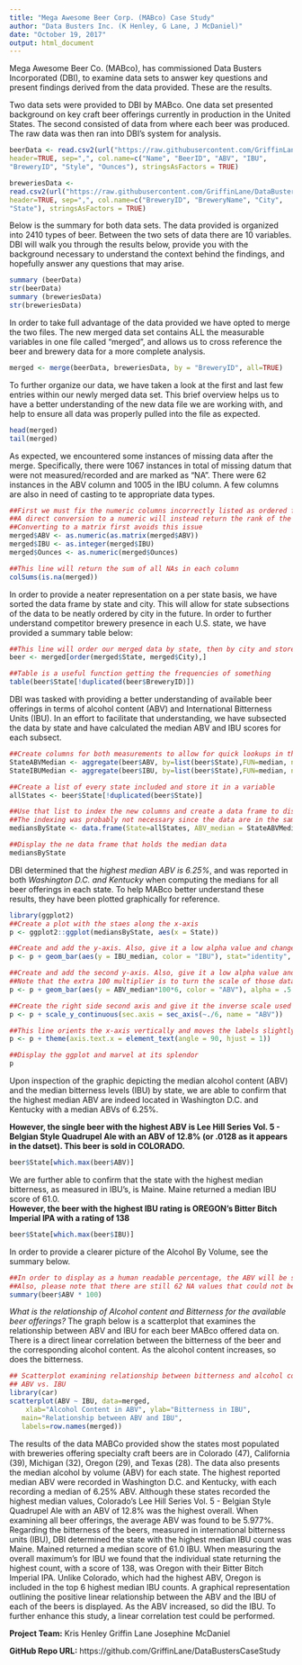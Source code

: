---
title: "Mega Awesome Beer Corp. (MABco) Case Study"
author: "Data Busters Inc. (K Henley, G Lane, J McDaniel)"
date: "October 19, 2017"
output: html_document
---

Mega Awesome Beer Co. (MABco), has commissioned Data Busters Incorporated (DBI), to examine data sets to answer key questions and present findings derived from the data provided.  These are the results. 

Two data sets were provided to DBI by MABco. One data set presented background on key craft beer offerings currently in production in the United States. The second consisted of data from where each beer was produced. The raw data was then ran into DBI's system
for analysis.

```{r}
beerData <- read.csv2(url("https://raw.githubusercontent.com/GriffinLane/DataBustersCaseStudy/master/Beers.csv"),
header=TRUE, sep=",", col.name=c("Name", "BeerID", "ABV", "IBU",
"BreweryID", "Style", "Ounces"), stringsAsFactors = TRUE)

breweriesData <-
read.csv2(url("https://raw.githubusercontent.com/GriffinLane/DataBustersCaseStudy/master/Breweries.csv"),
header=TRUE, sep=",", col.name=c("BreweryID", "BreweryName", "City",
"State"), stringsAsFactors = TRUE)
```

Below is the summary for both data sets. The data provided is organized
into 2410 types of beer. Between the two sets of data there are 10 variables.  
DBI will walk you through the results below, provide you with the
background necessary to understand the context behind the findings, and hopefully answer any questions that may arise.
```{r}
summary (beerData)
str(beerData)
summary (breweriesData)
str(breweriesData)
```

In order to take full advantage of the data provided we have opted to merge the two files.
The new merged data set contains ALL the measurable variables in one file called "merged",
and allows us to cross reference the beer and brewery data for a more complete analysis.
```{r}
merged <- merge(beerData, breweriesData, by = "BreweryID", all=TRUE)
```

To further organize our data, we have taken a look at the first and last few entries within
our newly merged data set. This brief overview helps us to have a better understanding of
the new data file we are working with, and help to ensure all data was properly pulled 
into the file as expected.
```{r}
head(merged)
tail(merged)
```

As expected, we encountered some instances of missing data after the merge. Specifically, there were 1067 instances in total of missing datum that were not measured/recorded and are marked as "NA".  There were 62 instances in the ABV column and 1005 in the IBU column.  A few columns are also in need of casting to te appropriate data types.
```{r}
##First we must fix the numeric columns incorrectly listed as ordered factors
##A direct conversion to a numeric will instead return the rank of the factor
##Converting to a matrix first avoids this issue
merged$ABV <- as.numeric(as.matrix(merged$ABV))
merged$IBU <- as.integer(merged$IBU)
merged$Ounces <- as.numeric(merged$Ounces)

##This line will return the sum of all NAs in each column
colSums(is.na(merged))
```

In order to provide a neater representation on a per state basis, we have sorted the data frame by state and city. This will allow for state subsections of the data to be neatly ordered by city in the future.  In order to further understand competitor brewery presence in each U.S. state, we have provided a summary table below:
```{r}
##This line will order our merged data by state, then by city and store it in a new data frame called simply "beer""
beer <- merged[order(merged$State, merged$City),] 

##Table is a useful function getting the frequencies of something
table(beer$State[!duplicated(beer$BreweryID)])
```

DBI was tasked with providing a better understanding of available beer offerings in
terms of alcohol content (ABV) and International Bitterness Units (IBU).  In an effort to facilitate that understanding, we have subsected the data by state and have calculated the median ABV and IBU scores for each subsect.
```{r}
##Create columns for both measurements to allow for quick lookups in the future
StateABVMedian <- aggregate(beer$ABV, by=list(beer$State),FUN=median, na.rm = TRUE)[,2]
StateIBUMedian <- aggregate(beer$IBU, by=list(beer$State),FUN=median, na.rm = TRUE)[,2]

##Create a list of every state included and store it in a variable
allStates <- beer$State[!duplicated(beer$State)]

##Use that list to index the new columns and create a data frame to display the findings
##The indexing was probably not necessary since the data are in the same order but it will be included anywyay
mediansByState <- data.frame(State=allStates, ABV_median = StateABVMedian[allStates], IBU_median = StateIBUMedian[allStates])

##Display the ne data frame that holds the median data
mediansByState
```

DBI determined that the *highest median ABV is 6.25%*, and
was reported in both *Washington D.C. and Kentucky* when computing the medians for all beer offerings in each state.
To help MABco better understand these results, they have been plotted graphically for reference.
```{r}
library(ggplot2)
##Create a plot with the staes along the x-axis
p <- ggplot2::ggplot(mediansByState, aes(x = State))

##Create and add the y-axis. Also, give it a low alpha value and change it's fill color
p <- p + geom_bar(aes(y = IBU_median, color = "IBU"), stat="identity", alpha = .5 , fill="blue")

##Create and add the second y-axis. Also, give it a low alpha value and change it's fill color
##Note that the extra 100 multiplier is to turn the scale of those data into a percentage scale
p <- p + geom_bar(aes(y = ABV_median*100*6, color = "ABV"), alpha = .5 , fill="Green", stat="identity")

##Create the right side second axis and give it the inverse scale used to transform the data
p <- p + scale_y_continuous(sec.axis = sec_axis(~./6, name = "ABV")) 

##This line orients the x-axis vertically and moves the labels slightly closer to the plot
p <- p + theme(axis.text.x = element_text(angle = 90, hjust = 1))

##Display the ggplot and marvel at its splendor
p
```

Upon inspection of the graphic depicting the median alcohol content (ABV) and the median bitterness levels (IBU) by state, we are able to confirm that the highest median ABV are indeed located in Washington D.C. and Kentucky with a median ABVs of 6.25%.  

**However, the single beer with the highest ABV is Lee Hill Series Vol. 5 - 
Belgian Style Quadrupel Ale with an ABV of 12.8% (or .0128 as it appears in the datset).  This beer is sold in COLORADO.**
```{r, echo=TRUE}
beer$State[which.max(beer$ABV)]
```

We are further able to confirm that the state with the highest median bitterness, as measured in IBU's, is Maine. Maine returned a median IBU score of 61.0.  
**However, the beer with the highest IBU rating is OREGON's Bitter Bitch Imperial IPA with a rating of 138**
```{r, echo=TRUE}
beer$State[which.max(beer$IBU)]
```

In order to provide a clearer picture of the Alcohol By Volume, see the summary below.
```{r}
##In order to display as a human readable percentage, the ABV will be scaled up by a factor of 100.
##Also, please note that there are still 62 NA values that could not be factored into the statistics below
summary(beer$ABV * 100) 
```

*What is the relationship of Alcohol content and Bitterness for the available beer offerings?*
The graph below is a scatterplot that examines the relationship between ABV and IBU for each
beer MABco offered data on. There is a direct linear correlation between the bitterness of the beer and the corresponding alcohol content. As the alcohol content increases, so does the bitterness.
```{r, echo=TRUE}
## Scatterplot examining relationship between bitterness and alcohol content ##
## ABV vs. IBU 
library(car)
scatterplot(ABV ~ IBU, data=merged, 
  	xlab="Alcohol Content in ABV", ylab="Bitterness in IBU", 
   main="Relationship between ABV and IBU", 
   labels=row.names(merged))
```

The results of the data MABCo provided show the states most populated with breweries offering specialty craft beers are in Colorado (47), California (39), Michigan (32), Oregon (29), and Texas (28).  The data also presents the median alcohol by volume (ABV) for each state.  The  highest reported median ABV were recorded in Washington D.C. and Kentucky, with each recording a median of 6.25% ABV. Although these states recorded the highest median values, Colorado's Lee Hill Series Vol. 5 - Belgian Style Quadrupel Ale with an ABV of 12.8% was the highest overall.  When examining all beer offerings, the average ABV was found to be 5.977%.  Regarding the bitterness of the beers, measured in international bitterness units (IBU), DBI determined the state with the highest median IBU count was Maine.  Mained returned a median score of 61.0 IBU.  When measuring the overall maximum's for IBU we found that the individual state returning the highest count, with a score of 138, was Oregon with their Bitter Bitch Imperial IPA.  Unlike Colorado, which had the highest ABV, Oregon is included in the top 6 highest median IBU counts.  A graphical representation outlining the positive linear relationship between the ABV and the IBU of each of the beers is displayed.  As the ABV increased, so did the IBU.  To further enhance this study, a linear correlation test could be performed.

**Project Team:**
Kris Henley
Griffin Lane
Josephine McDaniel

**GitHub Repo URL:**
https://github.com/GriffinLane/DataBustersCaseStudy
